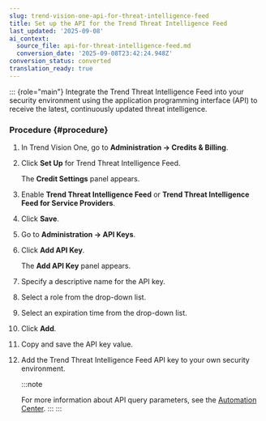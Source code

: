 ```yaml
---
slug: trend-vision-one-api-for-threat-intelligence-feed
title: Set up the API for the Trend Threat Intelligence Feed
last_updated: '2025-09-08'
ai_context:
  source_file: api-for-threat-intelligence-feed.md
  conversion_date: '2025-09-08T23:42:24.948Z'
conversion_status: converted
translation_ready: true
---
```


::: {role="main"}
Integrate the Trend Threat Intelligence Feed into your security environment using the application programming interface (API) to receive the latest, continuously updated threat intelligence.

### Procedure {#procedure}

1.  In Trend Vision One, go to **Administration → Credits & Billing**.

2.  Click **Set Up** for Trend Threat Intelligence Feed.

    The **Credit Settings** panel appears.

3.  Enable **Trend Threat Intelligence Feed** or **Trend Threat Intelligence Feed for Service Providers**.

4.  Click **Save**.

5.  Go to **Administration → API Keys**.

6.  Click **Add API Key**.

    The **Add API Key** panel appears.

7.  Specify a descriptive name for the API key.

8.  Select a role from the drop-down list.

9.  Select an expiration time from the drop-down list.

10. Click **Add**.

11. Copy and save the API key value.

12. Add the Trend Threat Intelligence Feed API key to your own security environment.

    :::note

    For more information about API query parameters, see the [Automation Center](https://automation.trendmicro.com/xdr/api-v3).
    :::
:::
